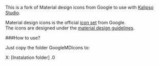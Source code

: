 This is a fork of Material design icons from Google to use with [Kalipso Studio](https://sysdevkalipso.com/en).

Material design icons is the official [icon set](https://www.google.com/design/spec/style/icons.html#icons-system-icons) from Google.  
The icons are designed under the [material design guidelines](https://material.io/guidelines/).


###How to use?

Just copy the folder GoogleMDIcons to:

X:\ [Instalation folder] \Kalipso 5.0.0\Designer\Icons
